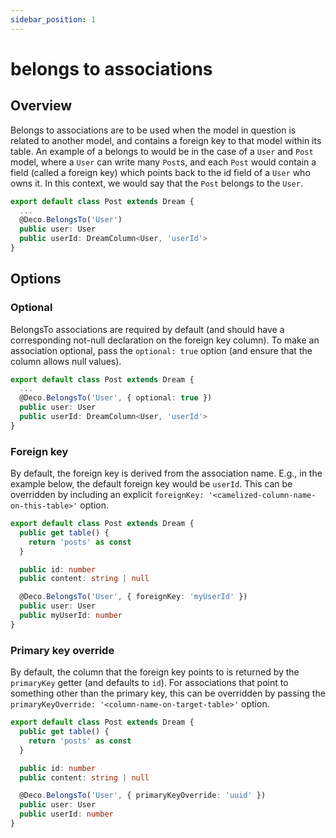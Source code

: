 ```yaml
---
sidebar_position: 1
---
```



# belongs to associations

## Overview

Belongs to associations are to be used when the model in question is related to another model, and contains a foreign key to that model within its table. An example of a belongs to would be in the case of a `User` and `Post` model, where a `User` can write many `Post`s, and each `Post` would contain a field (called a foreign key) which points back to the id field of a `User` who owns it. In this context, we would say that the `Post` belongs to the `User`.

```ts
export default class Post extends Dream {
  ...
  @Deco.BelongsTo('User')
  public user: User
  public userId: DreamColumn<User, 'userId'>
}
```

## Options

### Optional

BelongsTo associations are required by default (and should have a corresponding not-null declaration on the foreign key column). To make an association optional, pass the `optional: true` option (and ensure that the column allows null values).

```ts
export default class Post extends Dream {
  ...
  @Deco.BelongsTo('User', { optional: true })
  public user: User
  public userId: DreamColumn<User, 'userId'>
}
```

### Foreign key

By default, the foreign key is derived from the association name. E.g., in the example below, the
default foreign key would be `userId`. This can be overridden by including an explicit
`foreignKey: '<camelized-column-name-on-this-table>'` option.

```ts
export default class Post extends Dream {
  public get table() {
    return 'posts' as const
  }

  public id: number
  public content: string | null

  @Deco.BelongsTo('User', { foreignKey: 'myUserId' })
  public user: User
  public myUserId: number
}
```

### Primary key override

By default, the column that the foreign key points to is returned by the `primaryKey` getter
(and defaults to `id`). For associations that point to something other than the primary key,
this can be overridden by passing the `primaryKeyOverride: '<column-name-on-target-table>'` option.

```ts
export default class Post extends Dream {
  public get table() {
    return 'posts' as const
  }

  public id: number
  public content: string | null

  @Deco.BelongsTo('User', { primaryKeyOverride: 'uuid' })
  public user: User
  public userId: number
}
```

